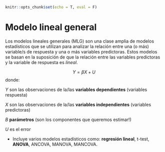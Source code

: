 ```r
knitr::opts_chunk$set(echo = T, eval = F)
```

# Modelo lineal general {.unnumbered}

Los modelos lineales generales (MLG) son una clase amplia de modelos estadísticos que se utilizan para analizar la relación entre una (o más) variable/s de respuesta y una o más variables predictoras. Estos modelos se basan en la suposición de que la relación entre las variables predictoras y la variable de respuesta es *lineal*.

$$Y =  \beta X + U$$ donde:

$Y$ son las observaciones de la/las **variables dependientes** (variables respuesta)

$X$ son las observaciones de la/las **variables independientes** (variables predictoras)

$B$ **parámetros** (son los componentes que queremos estimar!)

$U$ es el error

-   Incluye varios modelos estadísticos como: **regresión lineal**, t-test, **ANOVA**, ANCOVA, MANOVA, MANCOVA.